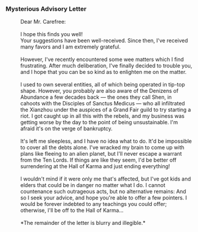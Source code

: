 ===Mysterious Advisory Letter===
:Dear Mr. Carefree:
:<br />I hope this finds you well!
:Your suggestions have been well-received. Since then, I've received many favors and I am extremely grateful.
:<br />However, I've recently encountered some wee matters which I find frustrating. After much deliberation, I've finally decided to trouble you, and I hope that you can be so kind as to enlighten me on the matter.
:<br />I used to own several entities, all of which being operated in tip-top shape. However, you probably are also aware of the Denizens of Abundance a few decades back &mdash; the ones they call Shen, in cahoots with the Disciples of Sanctus Medicus &mdash; who all infiltrated the Xianzhou under the auspices of a Grand Fair guild to try starting a riot. I got caught up in all this with the rebels, and my business was getting worse by the day to the point of being unsustainable. I'm afraid it's on the verge of bankruptcy.
:<br />It's left me sleepless, and I have no idea what to do. It'd be impossible to cover all the debts alone. I've wracked my brain to come up with plans like fleeing to an alien planet, but I'll never escape a warrant from the Ten Lords. If things are like they seem, I'd be better off surrendering at the Hall of Karma and just ending everything!
:<br />I wouldn't mind if it were only me that's affected, but I've got kids and elders that could be in danger no matter what I do. I cannot countenance such outrageous acts, but no alternative remains: And so I seek your advice, and hope you're able to offer a few pointers. I would be forever indebted to any teachings you could offer; otherwise, I'll be off to the Hall of Karma...
:<br />*The remainder of the letter is blurry and illegible.*
